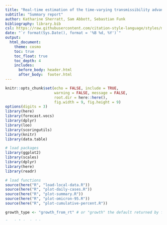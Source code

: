 ```yaml
---
title: "Real-time estimation of the time-varying transmissibility advantage of Omicron in England using S-Gene Target Status as a Proxy"
subtitle: "Summary report"
author: Katharine Sherratt, Sam Abbott, Sebastian Funk
bibliography: library.bib
csl: https://raw.githubusercontent.com/citation-style-language/styles/master/apa-numeric-superscript-brackets.csl
date: "`r format(Sys.Date(), format = '%B %d, %Y')`"
output:
  html_document:
    theme: cosmo
    toc: true
    toc_float: true
    toc_depth: 4
    includes:
      before_body: header.html
      after_body:  footer.html
---
```


```r
knitr::opts_chunk$set(echo = FALSE, include = TRUE, 
                      warning = FALSE, message = FALSE,
                      root.dir = here::here(),
                      fig.width = 9, fig.height = 9)
options(digits = 3)
library(here)
library(forecast.vocs)
library(dplyr)
library(loo)
library(scoringutils)
library(knitr)
library(data.table)
```

```r
# load packages
library(ggplot2)
library(scales)
library(dplyr)
library(here)
library(readr)

# load functions
source(here("R", "load-local-data.R"))
source(here("R", "plot-daily-cases.R"))
source(here("R", "plot-summary.R"))
source(here("R", "plot-omicron-95.R"))
source(here("R", "plot-cumulative-percent.R"))

growth_type <- "growth_from_rt" # or "growth" the default returned by forecast.vocs

# get latest date
date_latest <- get_latest_date()

# load data
daily <- load_local_data(date_latest)

# load results
sgtf <- load_results(date_latest, growth_type = "growth_from_rt")
voc_frac <- simplify_posterior(sgtf$posterior, value_type = "voc_frac") 
sgtf_cases <- simplify_posterior(sgtf$posterior, 
                            value_type = "cases", variant_type = "Omicron")
bias <- load_results(date_latest, type = "bias")
# set up dates
date_data_start <- min(sgtf$data$date)
date_forecast_start <- max(sgtf$data$date)
date_forecast_end <- max(sgtf$posterior$date, na.rm = TRUE)
```
### Summary

```r
# Summary plot
summary_plot <- plot_summary(sgtf, bias, sgtf_cases, 
                             date_forecast_start, date_data_start)
plot(summary_plot)
```

## Background

## Methods

## Limitations

## Results 

### Data description

```r
plot_daily_cases(
  daily, caption = "Source: UKHSA and coronavirus.gov.uk; data by specimen date",
  truncate_date = Sys.Date() - 1, start_date = "2021-11-23", smooth_total = TRUE
)
```

### Model comparison

```r
scores <- janitor::clean_names(
  select(sgtf$loo, -forecast_date), case = "sentence"
)
kable(scores, caption = "LOO cross validation, comparing performance improvement from a correlated time-varying relationship compared to a fixed variant relationship")
```

### Growth rate of S-gene positive and negative cases

```r
plot_growth(
  as.data.table(sgtf$posterior)[variant_relationship == "correlated"]
) +
  facet_wrap(~ region) +
  labs(x = NULL)
```

### Proportion of cases with SGTF

```r
plot(
  sgtf$posterior, as.data.table(sgtf$data), type = "voc_frac",
  fill = variant_relationship, voc_label = "Omicron variant"
) +
  facet_wrap(~ region) +
  labs(x = NULL, fill = "Variant relationship")
```

#### Date at which SGTF accounts for 95% all cases
```r
plot_omicron_95(voc_frac = voc_frac, 
                forecast_start = date_forecast_start, 
                forecast_end = date_forecast_end)
```

### Transmission advantage of the cases with SGTF


```r
plot(
  sgtf$posterior, type = "voc_advantage",
  fill = variant_relationship, group = variant_relationship,
  voc_label = "Omicron variant"
) +
  facet_wrap(~ region) +
  labs(x = NULL, fill = "Variant relationship")
```

### Posterior predictions of cases

```r
plot(
  sgtf$posterior, as.data.table(sgtf$data), type = "cases"
) +
  facet_grid(region ~ variant_relationship, scales = "free_y") +
  labs(x = NULL, fill = "Variant type")
```
#### Cumulative cases since `r format(date_data_start, "%d %B %y")` by population
```r
plot_cumulative_percent(cases = sgtf_cases, 
                        forecast_start = date_forecast_start,
                        data_start = date_data_start)
```

### Evidence of sampling bias in S-gene target results among Covid-19 test-positive cases

```r
plot(bias$posterior, type = "voc_advantage") +
  labs(y = "Transmission advantage of cases with a reported S gene
            status versus those without") +
  facet_wrap(~ region) +
  labs(x = NULL)
```

## References
